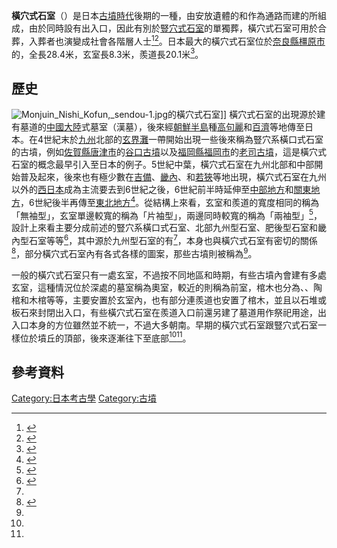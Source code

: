 '''橫穴式石室'''（{{jpn|j=横穴式石室|hg=よこあなしきせきしつ|rm=Yokoanashiki sekishitsu|f=y}}）是日本[[古墳時代|古墳時代]]後期的一種{{Link-ja|石室 (日本)|石室|石室}}，由安放遺體的{{Link-ja|玄室}}和作為通路而建的{{Link-ja|羨道}}所組成，由於同時設有出入口，因此有別於[[豎穴式石室|豎穴式石室]]的單獨葬，橫穴式石室可用於合葬，入葬者也演變成社會各階層人士<ref name="Koto">{{Kotobank|横穴式石室}}</ref><ref name="岡山">{{cite web |url=https://www.city.okayama.jp/kankou/cmsfiles/contents/0000005/5279/000155281.pdf |language=ja |script-title=ja:考古学基礎講座 横穴式石室について |publisher=[[岡山市|岡山市]] |date=2013-05-18 |accessdate=2020-08-22 |archive-date=2021-11-23 |archive-url=https://web.archive.org/web/20211123205717/https://www.city.okayama.jp/kankou/cmsfiles/contents/0000005/5279/000155281.pdf |dead-url=no }}</ref>。日本最大的橫穴式石室位於[[奈良縣|奈良縣]][[橿原市|橿原市]]的{{Link-ja|丸山古墳 (橿原市)|丸山古墳 (橿原市)|丸山古墳}}，全長28.4米，玄室長8.3米，羨道長20.1米<ref>{{cite web |url=https://www.city.kashihara.nara.jp/kankou/own_bunkazai/bunkazai/spot/maruyama.html |language=ja |script-title=ja:丸山古墳（畝傍陵墓参考地） |publisher=橿原市 |date=2020-06-02 |accessdate=2020-08-22 |archive-date=2017-11-11 |archive-url=https://web.archive.org/web/20171111184751/http://www.city.kashihara.nara.jp/kankou/own_bunkazai/bunkazai/spot/maruyama.html |dead-url=no }}</ref>。

== 歷史 ==
[[File:Monjuin_Nishi_Kofun,_sendou-1.jpg|thumb]]的橫穴式石室]]
橫穴式石室的出現源於建有墓道的[[中國大陸|中國大陸]]式墓室（漢墓），後來經[[朝鮮半島|朝鮮半島]]種[[高句麗|高句麗]]和[[百濟|百濟]]等地傳至日本。在4世紀末於[[九州_(日本)|九州]]北部的[[玄界灘|玄界灘]]一帶開始出現一些後來稱為豎穴系橫口式石室的古墳，例如[[佐賀縣|佐賀縣]][[唐津市_(日本)|唐津市]]的[[谷口古墳|谷口古墳]]以及[[福岡縣|福岡縣]][[福岡市|福岡市]]的[[老司古墳|老司古墳]]，這是橫穴式石室的概念最早引入至日本的例子。5世紀中葉，橫穴式石室在九州北部和中部開始普及起來，後來也有極少數在[[吉備國|吉備]]、[[畿內|畿內]]、{{Link-ja|紀伊國造|紀伊国造|紀伊}}和[[嶺南_(日本)|若狹]]等地出現，橫穴式石室在九州以外的[[西日本|西日本]]成為主流要去到6世紀之後，6世紀前半時延伸至[[中部地方|中部地方]]和[[關東地方|關東地方]]，6世紀後半再傳至[[東北地方|東北地方]]<ref name="國史">{{cite book|author={{Link-ja|白石太一郎}} |language=ja |script-title=ja:国史大辞典 |script-chapter=ja:横穴式石室 |work=[[國史大辭典_(昭和時代)|國史大辭典]] |volume=14 |edition=[[JapanKnowledge|JapanKnowledge]] |year=1993 |publisher=[[吉川弘文館|吉川弘文館]] |isbn=4-642-00514-5}}</ref>。從結構上來看，玄室和羨道的寬度相同的稱為「無袖型」，玄室單邊較寬的稱為「片袖型」，兩邊同時較寬的稱為「兩袖型」<ref>{{cite web|url=http://www.city.kashiwara.osaka.jp/docs/2016102500049/?doc_id=5617 |language=ja |script-title=ja:横穴式石室について |publisher=[[柏原市|柏原市]] |date=2017-01-29 |accessdate=2020-08-22}}</ref>，設計上來看主要分成前述的豎穴系橫口式石室、北部九州型石室、肥後型石室和畿內型石室等等<ref>{{cite web |url=https://www.city.okayama.jp/kurashi/cmsfiles/contents/0000005/5334/000246749.pdf |language=ja |script-title=ja:初期横穴式石室について |publisher=岡山市 |date=2015-12-19 |accessdate=2020-08-22 |archive-date=2020-11-14 |archive-url=https://web.archive.org/web/20201114164235/https://www.city.okayama.jp/kurashi/cmsfiles/contents/0000005/5334/000246749.pdf |dead-url=no }}</ref>，其中源於九州型石室的有{{Link-ja|地下式橫穴墓|地下式横穴墓}}<ref name="岡山"/>，{{Link-ja|橫穴墓|横穴墓}}本身也與橫穴式石室有密切的關係<ref>{{Kotobank|横穴}}</ref>，部分橫穴式石室內有各式各樣的圖案，那些古墳則被稱為{{Link-ja|裝飾古墳|装飾古墳}}<ref name="Koto"/>。

一般的橫穴式石室只有一處玄室，不過按不同地區和時期，有些古墳內會建有多處玄室，這種情況位於深處的墓室稱為奧室，較近的則稱為前室，棺木也分為{{Link-ja|屋型石棺|家形石棺}}、{{Link-ja|箱式石棺}}、陶棺和木棺等等，主要安置於玄室內，也有部分連羨道也安置了棺木，並且以石堆或板石來封閉出入口，有些橫穴式石室在羨道入口前還另建了墓道用作祭祀用途，出入口本身的方位雖然並不統一，不過大多朝南。早期的橫穴式石室跟豎穴式石室一樣位於墳丘的頂部，後來逐漸往下至底部<ref name="國史"/><ref name="Koto"/>。

== 參考資料 ==
{{reflist}}

{{DEFAULTSORT:Yokoanashiki sekishitsu}}
[[Category:日本考古學|Category:日本考古學]]
[[Category:古墳|Category:古墳]]